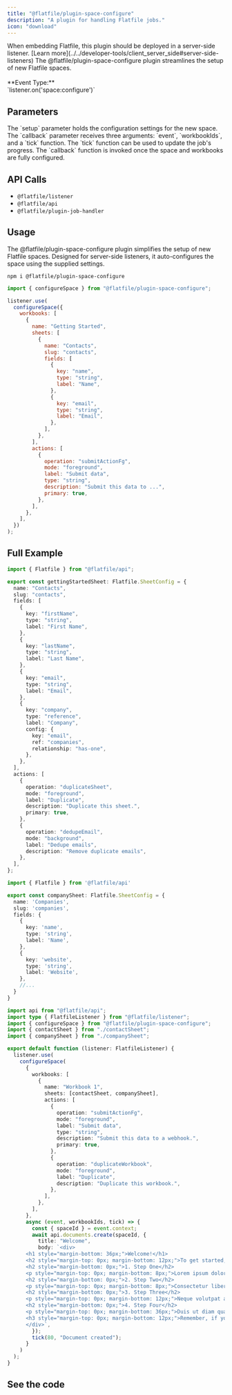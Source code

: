 ```yaml
---
title: "@flatfile/plugin-space-configure"
description: "A plugin for handling Flatfile jobs."
icon: "download"
---
```


<Warning>
  When embedding Flatfile, this plugin should be deployed in a server-side
  listener. [Learn
  more](../../developer-tools/client_server_side#server-side-listeners)
</Warning>

<CardGroup cols={1}>
  <Card
    title="@flatfile/plugin-space-configure"
    icon="download"
  >
    The @flatfile/plugin-space-configure plugin streamlines the setup of new Flatfile spaces.
    <br/>
    <br/>
    **Event Type:**
    <br/>
    `listener.on('space:configure')`

  </Card>
</CardGroup>

## Parameters

<ParamField path="setup" type="SetupFactory" required>
  The `setup` parameter holds the configuration settings for the new space.
</ParamField>

<ParamField path="callback" type="function">
  The `callback` parameter receives three arguments: `event`, `workbookIds`, and
  a `tick` function. The `tick` function can be used to update the job's
  progress. The `callback` function is invoked once the space and workbooks are
  fully configured.
</ParamField>

## API Calls

- `@flatfile/listener`
- `@flatfile/api`
- `@flatfile/plugin-job-handler`

## Usage

The @flatfile/plugin-space-configure plugin simplifies the setup of new Flatfile spaces.
Designed for server-side listeners, it auto-configures the space using the supplied settings.

```SSH install
npm i @flatfile/plugin-space-configure
```

```js import
import { configureSpace } from "@flatfile/plugin-space-configure";
```

```js listener.js
listener.use(
  configureSpace({
    workbooks: [
      {
        name: "Getting Started",
        sheets: [
          {
            name: "Contacts",
            slug: "contacts",
            fields: [
              {
                key: "name",
                type: "string",
                label: "Name",
              },
              {
                key: "email",
                type: "string",
                label: "Email",
              },
            ],
          },
        ],
        actions: [
          {
            operation: "submitActionFg",
            mode: "foreground",
            label: "Submit data",
            type: "string",
            description: "Submit this data to ...",
            primary: true,
          },
        ],
      },
    ],
  })
);
```

## Full Example

```typescript contactSheet.ts
import { Flatfile } from "@flatfile/api";

export const gettingStartedSheet: Flatfile.SheetConfig = {
  name: "Contacts",
  slug: "contacts",
  fields: [
    {
      key: "firstName",
      type: "string",
      label: "First Name",
    },
    {
      key: "lastName",
      type: "string",
      label: "Last Name",
    },
    {
      key: "email",
      type: "string",
      label: "Email",
    },
    {
      key: "company",
      type: "reference",
      label: "Company",
      config: {
        key: "email",
        ref: "companies",
        relationship: "has-one",
      },
    },
  ],
  actions: [
    {
      operation: "duplicateSheet",
      mode: "foreground",
      label: "Duplicate",
      description: "Duplicate this sheet.",
      primary: true,
    },
    {
      operation: "dedupeEmail",
      mode: "background",
      label: "Dedupe emails",
      description: "Remove duplicate emails",
    },
  ],
};
```

```typescript companySheet.ts
import { Flatfile } from '@flatfile/api'

export const companySheet: Flatfile.SheetConfig = {
  name: 'Companies',
  slug: 'companies',
  fields: {
    {
      key: 'name',
      type: 'string',
      label: 'Name',
    },
    {
      key: 'website',
      type: 'string',
      label: 'Website',
    },
    //...
  }
}
```

```typescript listener.ts
import api from "@flatfile/api";
import type { FlatfileListener } from "@flatfile/listener";
import { configureSpace } from "@flatfile/plugin-space-configure";
import { contactSheet } from "./contactSheet";
import { companySheet } from "./companySheet";

export default function (listener: FlatfileListener) {
  listener.use(
    configureSpace(
      {
        workbooks: [
          {
            name: "Workbook 1",
            sheets: [contactSheet, companySheet],
            actions: [
              {
                operation: "submitActionFg",
                mode: "foreground",
                label: "Submit data",
                type: "string",
                description: "Submit this data to a webhook.",
                primary: true,
              },
              {
                operation: "duplicateWorkbook",
                mode: "foreground",
                label: "Duplicate",
                description: "Duplicate this workbook.",
              },
            ],
          },
        ],
      },
      async (event, workbookIds, tick) => {
        const { spaceId } = event.context;
        await api.documents.create(spaceId, {
          title: "Welcome",
          body: `<div>
      <h1 style="margin-bottom: 36px;">Welcome!</h1>
      <h2 style="margin-top: 0px; margin-bottom: 12px;">To get started, follow these steps:</h2>
      <h2 style="margin-bottom: 0px;">1. Step One</h2>
      <p style="margin-top: 0px; margin-bottom: 8px;">Lorem ipsum dolor sit amet, consectetur adipiscing elit, sed do eiusmod tempor incididunt ut labore et dolore magna aliqua. Ut enim ad minim veniam, quis nostrud exercitation ullamco laboris nisi ut aliquip ex ea commodo consequat. Duis aute irure dolor in reprehenderit in voluptate velit esse cillum dolore eu fugiat nulla pariatur.</p>
      <h2 style="margin-bottom: 0px;">2. Step Two</h2>
      <p style="margin-top: 0px; margin-bottom: 8px;">Consectetur libero id faucibus nisl tincidunt eget. Pellentesque elit eget gravida cum sociis natoque penatibus et. Tempor orci eu lobortis elementum nibh.</p>
      <h2 style="margin-bottom: 0px;">3. Step Three</h2>
      <p style="margin-top: 0px; margin-bottom: 12px;">Neque volutpat ac tincidunt vitae semper quis lectus nulla at. Magna etiam tempor orci eu lobortis elementum. Tellus in metus vulputate eu scelerisque felis. Eget lorem dolor sed viverra ipsum nunc aliquet bibendum enim.</p>
      <h2 style="margin-bottom: 0px;">4. Step Four</h2>
      <p style="margin-top: 0px; margin-bottom: 36px;">Duis ut diam quam nulla porttitor massa id neque aliquam. Phasellus faucibus scelerisque eleifend donec pretium vulputate sapien nec. Pretium nibh ipsum consequat nisl vel pretium lectus quam id. Amet commodo nulla facilisi nullam vehicula ipsum a arcu cursus. Non enim praesent elementum facilisis leo vel.</p>
      <h3 style="margin-top: 0px; margin-bottom: 12px;">Remember, if you need any assistance, you can always refer back to this page by clicking "Welcome" in the left-hand sidebar!</h3>
      </div>`,
        });
        tick(80, "Document created");
      }
    )
  );
}
```

## See the code

<CardGroup cols={2}>
  <Card
    title="@flatfile/plugin-space-configure"
    href="https://github.com/FlatFilers/flatfile-plugins/tree/main/plugins/job-handler"
    icon="github"
  ></Card>
</CardGroup>
